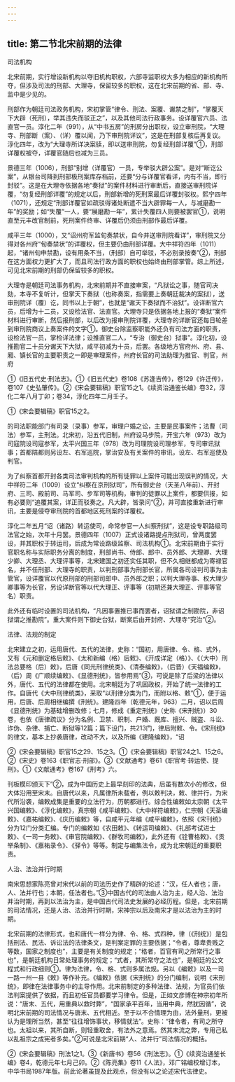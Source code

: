```yaml
---
---
---
```

title: 第二节北宋前期的法律
---



司法机构

北宋前期，实行增设新机构以夺旧机构职权，六部寺监职权大多为相应的新机构所夺，但涉及司法的刑部、大理寺，保留较多的职权，这在北宋前期的省、部、寺、监中是少见的。

刑部作为朝廷司法政务机构，宋初掌管“律令、刑法、案覆、谳禁之制”，“掌覆天下大辟（死刑），举其违失而驳正之”，以及其他司法行政事务。设详覆官六员、法直官一员。淳化二年（991），从“中书五房”的刑房分出职权，设立审刑院，“大理寺、刑部断（案）、（详）覆以闻，乃下审刑院详议”，这是在刑部复核后再复议。淳化四年，改为“大理寺所详决案牍，即以送审刑院，勿复经刑部详覆”①，刑部详覆权被夺，详覆官随后也减为三员。

景德三年（1006），刑部“别增（详覆官）一员，专举驳大辟公案”。是对“断讫公案”，从银台司降到刑部极刑案库存档前，还要“分与详覆官看详，内有不当，即行封驳”。这是在大理寺依据各地“奏狱”的案件材料进行审断后，直接送审刑院详覆，“勿复经刑部详覆”的规定以后，刑部新增的死刑案最后详覆封驳权。熙宁四年（1071），还规定“刑部详覆官如疏驳得诸处断遣不当大辟罪每一人，与减磨勘一年”的奖励；如“失覆”一人，要“展磨勘一年”，累计失覆四人则要被罢官①，说明直至元丰改官制前，死刑案件终审、详覆后仍须由刑部作最后详覆。

咸平三年（1000），又“诏州府军监旬奏禁状，自今并送审刑院看详”，审刑院又分得对各州府“旬奏禁状”的详覆权，但主要仍由刑部详覆。大中祥符四年（1011）起，“诸州旬申禁勘，设有用条不当，（刑部）自可举驳，不必别录按奏”②，刑部在这方面权力更扩大了，而且司法行政方面的职权也始终由刑部掌管。综上所述，可见北宋前期的刑部仍保留较多的职权。

大理寺是朝廷司法事务机构，北宋前期并不直接审案，“凡狱讼之事，随官司决劾，本寺不复听计，但掌天下奏狱（也称奏案，指需要上奏朝廷裁决的案狱），送审刑院详（覆）讫，同书以上于朝”，也就是“谳天下奏狱而不治狱”。设详断官六员，后增为十二员，又设检法官、法直官。大理寺只是依据各地上报的“奏狱”案件材料进行审断，然后报刑部，以后改为报审刑院详覆，大理寺的详断官还每日轮差到审刑院商议上奏案件的文字①。御史台除监察职能外还负有司法方面的职责，设检法官一员，掌检详法律；设推直官二人，“专治（御史台）狱事”。淳化初，设推勘官二十员分谳天下大狱，咸平初减为十员，后罢。各级地方官府州、府、县、厢、镇长官的主要职责之一即是审理案件，州府长官的司法助理为推官、判官，州府

①《旧五代史·刑法志》。①《旧五代史》卷108《苏逢吉传》，卷129《许迁传》，卷107《史弘肇传》。②《宋会要辑稿》职官15之1。《续资治通鉴长编》卷32，淳化二年八月丁卯；卷34，淳化四年二月壬子。

①《宋会要辑稿》职官15之2。

的司法职能部门有司录（录事）参军，审理户婚之讼，主要是民事案件；法曹（司法）参军，主刑法。北宋初，沿五代旧制，州府设马步院，开宝六年（973）改为司寇院设司寇参军，太平兴国三年（978）改为司理院设司理参军，专司审讯狱事；首都陪都则另设左、右军巡院，掌治安及有关案件的审讯，设左、右军巡使及判官。

为了纠察首都开封各类司法审判机构的所有徒罪以上案件可能出现误判的情况，大中祥符二年（1009）设立“纠察在京刑狱司”，所有御史台（天圣八年前）、开封府、三司、殿前司、马军司、步军司等机构，审判的徒罪以上案件，都要供报，如有必要则“追覆其案，详正而驳奏之。凡大辟，皆录问”②，并可直接重新进行审讯，主要是侵夺审刑院的首都地区死刑案的详覆权。

淳化二年五月“诏（诸路）转运使司，命常参官一人纠察刑狱”，这是设专职路级司法官之始，次年十月罢。景德四年（1007）正式设诸路提点刑狱司，曾两度罢设，并其职权于转运司，后成为常设路级监察、司法机构①。北宋前期由于实行官职名称与实际职务分离的制度，刑部尚书、侍郎、郎中、员外郎、大理卿、大理少卿、大理丞、大理评事等，北宋建国之初还实任其职，但不久相继都成为寄禄官名，并不任刑部、大理寺的职责，以判刑部事为刑部长官，所属各司设判司事为主管官，设详覆官以代原刑部的刑部司郎中、员外郎之职；以判大理寺事、权大理少卿事等为长官，另设详断官等以代大理正、评事等（初期还兼大理正、评事等官名）职责。

此外还有临时设置的司法机构，“凡因事置推已事而罢者，诏狱谓之制勘院，非诏狱谓之推勘院”。重大案件则下御史台狱，断案后由开封府、大理寺“究治”②。

法律、法规的制定

北宋建立之初，运用唐代、五代的法律，史称：“国初，用唐律、令、格、式外，又有《元和删定格后敕》、《太和新编（格）后敕》、《开成详定（格）》、《（大中）刑法总要格（后）敕》，后唐《同光刑律统类》、《清泰编敕》，（后晋）《天福编敕》，（后）周《广顺续编敕》、《显德刑统》，皆参用焉”③，可说是除了后梁的法律以外，唐代、五代的法律都在使用。北宋朝廷为了巩固政权，开始了统一法律的工作。自唐代《大中刑律统类》，采取“以刑律分类为门，而附以格、敕”①，便于运用，后唐、后周相继编撰《刑统》。建隆四年（乾德元年，963）二月，诏以后周《显德刑统》为基础增删改修；七月，修成《重定刑统》（史称《宋刑统》）30卷，也依《唐律疏议》分为名例、卫禁、职制、户婚、厩库、擅兴、贼盗、斗讼、诈伪、杂律、捕亡、断狱等12篇；篇下设门，共213门，律后附敕、令。《宋刑统》的律文，基本上抄袭唐律，改动不大，以及所编《建隆编敕》，“诏

②《宋会要辑稿》职官15之29、15之3。①《宋会要辑稿》职官24之1、15之6。②《宋史》卷163《职官志·刑部》。③《文献通考》卷61《职官考·转运使、提刑》。①《文献通考》卷167《刑考》六。

刊板模印颁天下”②，成为中国历史上最早刻印的法典，后虽有数次小的修改，但大体沿用至宋末。自唐代以来，凡属律所未载者，例以敕判决，敕、律并行，为宋代所沿袭，编敕成集是重要的立法行为，历朝都进行。综合性编敕如太宗朝《太平兴国编敕》、《淳化编敕》，真宗朝《咸平编敕》、《大中祥符编敕》，仁宗朝《天圣编敕》、《嘉祐编敕》、《庆历编敕》等，自咸平元年编《咸平编敕》，依照《宋刊统》分为12门分类汇编。专门的编敕如《农田敕》、《转运司编敕》、《礼部考试进士敕》、《一司一务敕》、《审官院编敕》、《群牧司编敕》，此外还有《铨曹格敕》、《贡举条制》、《嘉祐录令》、《驿令》等等。制定与编集法令，成为北宋朝廷的重要职责。

人治、法治并行时期

南宋思想家陈亮曾对宋代以前的司法历史作了精辟的论述：“汉，任人者也；唐，人、法并行也；本朝，任法者也。”③中国古代的司法由人治为主，经人治、法治并治时期，再到以法治为主，是中国古代司法史发展的必经历程。但是，北宋前期的司法情况，还是人治、法治并行时期，宋神宗以后及南宋才是以法治为主的时期。

北宋前期的法律形式，也和唐代一样分为律、令、格、式四种，律（《刑统》）是包括刑法、民法、诉讼法的法律条文，是判案定罪的主要依据；“令者，尊卑贵贱之等数，国家之制度也”，主要是有关制度的规定；“格者，百官有司之所常行之事也”，是朝廷机构日常处理事务的规定；“式者，其所常守之法也”，是朝廷的公文程式和行政细则①。律为法律，令、格、式则多属法规。另以《编敕》以及一司一路一州一县《敕》等作补充。《编敕》依据《宋刑统》的分门编制，说明《宋刑统》，即律在法律事务中的主导作用。北宋前制定的多种法律、法规，为官员们依法判案提供了依据，而且初任官员都要学习律令。但是，正如文彦博在神宗初年所说：“唐末、五代，用重典以救时弊”，“国家承平百年，当用中典，然犹因循”，说明北宋前期的司法情况与唐末、五代相近。至于以不合情理为由，法外量刑，更被认为是理所当然，甚至“往往增饰事状，移情就法”。史称：“律令者，有司之所守也。太祖以来，其所自断，则轻重取舍，有法外之意焉。然其末流之弊，专用己私以乱祖宗之成宪者多矣。”②可说是北宋前期“人、法并行”司法情况的概括。

②《宋会要辑稿》刑法1之1。③《新唐书》卷56《刑法志》。①《续资治通鉴长编》卷4，乾德元年七月己卯。②《陈亮集》卷11《人法》，邓广铭编校增订本，中华书局1987年版。前此论著虽提及此观点，但没有以之论述宋代法律史。